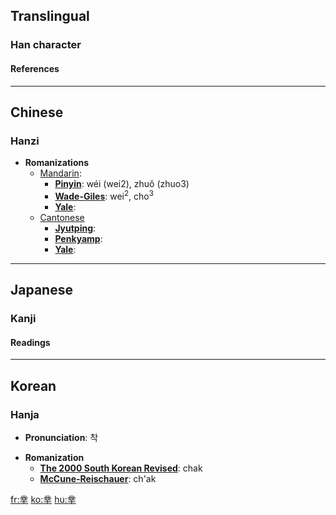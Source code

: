 ==Translingual==
===Han character===
{{Han char|rad=丨|as=09|sn=10|so=|four=|canj=廿金廿十 (TCTJ)|cmean=thick (grass)}}
====References====
{{Han ref|kx=0080.080|dkj=00087|hdz=10030.060|uh=4E35|ud=20021}}

----
==Chinese==
===Hanzi===


* '''Romanizations'''
** [[Mandarin]]:
*** '''[[Pinyin]]''': wéi (wei2), zhuǒ (zhuo3)
*** '''[[Wade-Giles]]''': wei<sup>2</sup>, cho<sup>3</sup>
*** '''[[Yale]]''': 
**[[Cantonese]]
***'''[[Jyutping]]''':
***'''[[Penkyamp]]''': 
***'''[[Yale]]''': 


----
==Japanese==
===Kanji===


{{ja-kanji|grade=|rs=丨09|simple=}}
====Readings====
{{ja-readings|on=[[さく]] (saku)|kun=[[くさのむらがり]] (kusanomuragari)}}


----
==Korean==
===Hanja===

* '''Pronunciation''': 착

* '''Romanization'''
** '''[[The 2000 South Korean Revised Romanization|The 2000 South Korean Revised]]''': chak
** '''[[McCune-Reischauer]]''': ch'ak


[[fr:丵]]
[[ko:丵]]
[[hu:丵]]